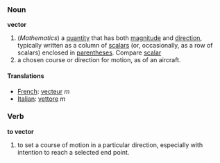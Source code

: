 ===Noun===
'''vector'''

#(''Mathematics'') a [[quantity]] that has both [[magnitude]] and [[direction]], typically written as a column of [[scalar]]s (or, occasionally, as a row of scalars) enclosed in [[parentheses]].  Compare [[scalar]]
# a chosen course or direction for motion, as of an aircraft.

====Translations====

*[[French]]: [[vecteur]] ''m''
*[[Italian]]: [[vettore]] ''m''

===Verb===
'''to vector'''

# to set a course of motion in a particular direction, especially with intention to reach a selected end point.
